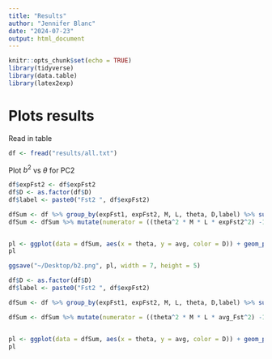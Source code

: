 ```yaml
---
title: "Results"
author: "Jennifer Blanc"
date: "2024-07-23"
output: html_document
---
```


```r
knitr::opts_chunk$set(echo = TRUE)
library(tidyverse)
library(data.table)
library(latex2exp)
```

# Plots results

Read in table
```r
df <- fread("results/all.txt")
```

Plot $b^2$ vs $\theta$ for PC2
```r
df$expFst2 <- df$expFst2
df$D <- as.factor(df$D)
df$label <- paste0("Fst2 ", df$expFst2)

dfSum <- df %>% group_by(expFst1, expFst2, M, L, theta, D,label) %>% summarise(avg = mean(b2PC2), se = sd(b2PC2)/sqrt(n()), avg_Fst = mean(Fst2)) %>% mutate(up.ci = avg + (1.96*se), low.ci = avg - (1.96*se))
dfSum <- dfSum %>% mutate(numerator = ((theta^2 * M * L * expFst2^2) -1), denominator =  (theta^2 * M * L * expFst2^2) + (theta * M * expFst2)) %>% mutate(expb2 = numerator / denominator) %>% mutate(expb2 = case_when(expFst2 <=  (1/(theta * sqrt(M*L))) ~ 0, expFst2 >= (1/(theta * sqrt(M*L))) ~ expb2))


pl <- ggplot(data = dfSum, aes(x = theta, y = avg, color = D)) + geom_point() + facet_wrap(~label) + theme_bw(base_size = 12) + xlab(TeX("\\theta")) + ylab(TeX("$b^2$")) + geom_errorbar(aes(ymin = low.ci, ymax = up.ci), width = 0.03) + guides(color=guide_legend(title="D (M * L)")) + geom_point(aes(x = theta, y = expb2, color = D), shape = 4, size = 2)
pl

ggsave("~/Desktop/b2.png", pl, width = 7, height = 5)
```


```r
df$D <- as.factor(df$D)
df$label <- paste0("Fst2 ", df$expFst2)

dfSum <- df %>% group_by(expFst1, expFst2, M, L, theta, D,label) %>% summarise(avg = mean(b2PC2), se = sd(b2PC2)/sqrt(n()), avg_Fst = mean(Fst2)) %>% mutate(up.ci = avg + (1.96*se), low.ci = avg - (1.96*se))

dfSum <- dfSum %>% mutate(numerator = ((theta^2 * M * L * avg_Fst^2) -1), denominator =  (theta^2 * M * L * avg_Fst^2) + (theta * M * avg_Fst)) %>% mutate(expb2 = numerator / denominator) %>% mutate(expb2 = case_when(avg_Fst <=  (1/(theta * sqrt(M*L))) ~ 0, avg_Fst >= (1/(theta * sqrt(M*L))) ~ expb2))


pl <- ggplot(data = dfSum, aes(x = theta, y = avg, color = D)) + geom_point() + facet_wrap(~label) + theme_bw(base_size = 12) + xlab(TeX("\\theta")) + ylab(TeX("$b^2$")) + geom_errorbar(aes(ymin = low.ci, ymax = up.ci), width = 0.03) + guides(color=guide_legend(title="D (M * L)")) + geom_point(aes(x = theta, y = expb2, color = D), shape = 4, size = 2)
pl
```



```r

```







